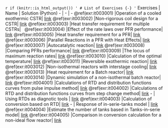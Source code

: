 `r if (knitr::is_html_output()) '
# List of Exercises {-}
'`
Exercises | Name | Solution (Python)
- | - | -
\@ref(exr:it003001) |Operation of a cooled exothermic CSTR| [link](https://github.com/aliglara/ebook_che5314_ucv/blob/main/codes/lect_005CSTRStability.ipynb)
\@ref(exr:it003002) |Non-rigorous coil design for a CSTR| [link](https://github.com/aliglara/ebook_che5314_ucv/blob/main/codes/lect_006CSTRCoil.ipynb)
\@ref(exr:it003003) |Heat transfer requirement for multiple CSTRs| &nbsp;
\@ref(exr:it003004) |Effect of the rate laws over PFR performance| [link](https://github.com/aliglara/ebook_che5314_ucv/blob/main/codes/lect_007PFRisoNorders.ipynb)
\@ref(exr:it003005) |Heat transfer requirement for a PFR| [link](https://github.com/aliglara/ebook_che5314_ucv/blob/main/codes/lect_008PFRadiabatico.ipynb)
\@ref(exr:it003006) |Parallel Reactions in a PFR with Heat Effects| [link](https://github.com/aliglara/ebook_che5314_ucv/blob/main/codes/lect_009PFRpararellRx.ipynb)
\@ref(exr:it003007) |Autocatalytic reaction| [link](https://github.com/aliglara/ebook_che5314_ucv/blob/main/codes/lect_011PFRReciclo.ipynb)
\@ref(exr:it003008) |Comparing PFRs performance| [link](https://github.com/aliglara/ebook_che5314_ucv/blob/main/codes/lect_012PFRadiabatico.ipynb)
\@ref(exr:it003009) |The locus of maximum reaction rates| [link](https://github.com/aliglara/ebook_che5314_ucv/blob/main/codes/lect_013ThermoMaxExothemica.ipynb)
\@ref(exr:it003010) |Calculation of the optimal temperature| [link](https://github.com/aliglara/ebook_che5314_ucv/blob/main/codes/lect_014raMaxExothemica.ipynb)
\@ref(exr:it003011) |Reversible exothermic reaction| [link](https://github.com/aliglara/ebook_che5314_ucv/blob/main/codes/lect_016CSTROptimization.ipynb)
\@ref(exr:it003012) |Non-isothermal reactors with interstage cooling| [link](https://github.com/aliglara/ebook_che5314_ucv/blob/main/codes/lect_018CSTRLecho.ipynb)
\@ref(exr:it003013) |Heat requirement for a Batch reactor| [link](https://github.com/aliglara/ebook_che5314_ucv/blob/main/codes/lect_019BatchReactorHX.ipynb)
\@ref(exr:it003014) |Dynamic simulation of a non-isothermal batch reactor| [link](https://github.com/aliglara/ebook_che5314_ucv/blob/main/codes/lect_020BatchReactorDyn.ipynb)
\@ref(exr:it004001) |Calculations of RTD and distribution functions curves from pulse impulse method| [link](https://github.com/aliglara/ebook_che5314_ucv/blob/main/codes/lect_021RTDimpulse.ipynb)
\@ref(exr:it004002) |Calculations of RTD and distribution functions curves from step change method| [link](https://github.com/aliglara/ebook_che5314_ucv/blob/main/codes/lect_022RTDstep.ipynb)
- | Using RTDs as diagnotic tools | [link](https://github.com/aliglara/ebook_che5314_ucv/blob/main/codes/lect_023RTDasDiagnosticTool.ipynb)
\@ref(exr:it004003) |Calculation of conversion based on RTD| [link](https://github.com/aliglara/ebook_che5314_ucv/blob/main/codes/lect_024RTDconversion.ipynb)
- | Response of in-serie-tanks model | [link](https://github.com/aliglara/ebook_che5314_ucv/blob/main/codes/lect_025lect_025in-tank-serie.ipynb)
\@ref(exr:it004004) |Estimate the number of tanks based in Tanks-in-serie model| [link](https://github.com/aliglara/ebook_che5314_ucv/blob/main/codes/lect_026numberofTanks.ipynb)
\@ref(exr:it004005) |Comparison in conversion calculation for a non-ideal flow reactor| [link](https://github.com/aliglara/ebook_che5314_ucv/blob/main/codes/lect_027nonidealmodels.ipynb)
